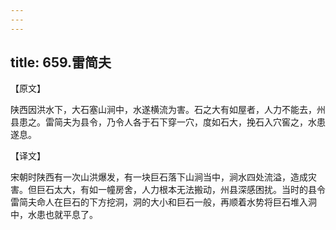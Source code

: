 ```yaml
---
---
---
```

title: 659.雷简夫
---



【原文】

陕西因洪水下，大石塞山涧中，水遂横流为害。石之大有如屋者，人力不能去，州县患之。雷简夫为县令，乃令人各于石下穿一穴，度如石大，挽石入穴窖之，水患遂息。

【译文】

宋朝时陕西有一次山洪爆发，有一块巨石落下山涧当中，涧水四处流溢，造成灾害。但巨石太大，有如一幢房舍，人力根本无法搬动，州县深感困扰。当时的县令雷简夫命人在巨石的下方挖洞，洞的大小和巨石一般，再顺着水势将巨石堆入洞中，水患也就平息了。